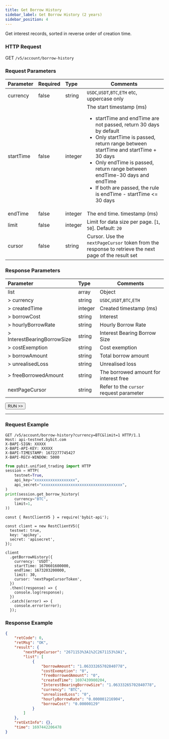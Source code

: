 ```yaml
---
title: Get Borrow History
sidebar_label: Get Borrow History (2 years)
sidebar_position: 4
---
```

Get interest records, sorted in reverse order of creation time.

### HTTP Request
GET `/v5/account/borrow-history`

### Request Parameters
| Parameter | Required | Type | Comments|
|:----- |:-------|:-----|------ |
|currency |false |string |`USDC`,`USDT`,`BTC`,`ETH` etc, uppercase only|
|startTime |false |integer |The start timestamp (ms) <ul><li>startTime and endTime are not passed, return 30 days by default</li><li>Only startTime is passed, return range between startTime and startTime + 30 days </li><li>Only endTime is passed, return range between endTime-30 days and endTime</li><li>If both are passed, the rule is endTime - startTime <= 30 days</li></ul> |
|endTime |false |integer |The end time. timestamp (ms) |
|limit |false |integer |Limit for data size per page. [`1`, `50`]. Default: `20`|
|cursor |false |string |Cursor. Use the `nextPageCursor` token from the response to retrieve the next page of the result set|

### Response Parameters
| Parameter | Type | Comments|
|:----- |:-----|----- |
|list |array |Object|
|> currency |string |`USDC`,`USDT`,`BTC`,`ETH`|
|> createdTime |integer |Created timestamp (ms)|
|> borrowCost |string |Interest|
|> hourlyBorrowRate |string |Hourly Borrow Rate |
|> InterestBearingBorrowSize |string |Interest Bearing Borrow Size |
|> costExemption |string |Cost exemption |
|> borrowAmount |string |Total borrow amount |
|> unrealisedLoss |string |Unrealised loss |
|> freeBorrowedAmount |string |The borrowed amount for interest free |
|nextPageCursor |string |Refer to the `cursor` request parameter |

<a href="/api-explorer/v5/account/borrow-history"><Button>RUN >></Button></a>

---

### Request Example

<Tabs groupId="programming-languages">
<TabItem value="http" label="HTTP">

```http
GET /v5/account/borrow-history?currency=BTC&limit=1 HTTP/1.1
Host: api-testnet.bybit.com
X-BAPI-SIGN: XXXXX
X-BAPI-API-KEY: XXXXX
X-BAPI-TIMESTAMP: 1672277745427
X-BAPI-RECV-WINDOW: 5000
```

</TabItem>
<TabItem value="python" label="Python">

```python
from pybit.unified_trading import HTTP
session = HTTP(
    testnet=True,
    api_key="xxxxxxxxxxxxxxxxxx",
    api_secret="xxxxxxxxxxxxxxxxxxxxxxxxxxxxxxxxxxxx",
)
print(session.get_borrow_history(
    currency="BTC",
    limit=1,
))
```

</TabItem>

<TabItem value="Node" label="Node.js">

```n4js
const { RestClientV5 } = require('bybit-api');

const client = new RestClientV5({
  testnet: true,
  key: 'apikey',
  secret: 'apisecret',
});

client
  .getBorrowHistory({
    currency: 'USDT',
    startTime: 1670601600000,
    endTime: 1673203200000,
    limit: 30,
    cursor: 'nextPageCursorToken',
  })
  .then((response) => {
    console.log(response);
  })
  .catch((error) => {
    console.error(error);
  });
```

</TabItem>
</Tabs>

### Response Example

```json
{
    "retCode": 0,
    "retMsg": "OK",
    "result": {
        "nextPageCursor": "2671153%3A1%2C2671153%3A1",
        "list": [
            {
                "borrowAmount": "1.06333265702840778",
                "costExemption": "0",
                "freeBorrowedAmount": "0",
                "createdTime": 1697439900204,
                "InterestBearingBorrowSize": "1.06333265702840778",
                "currency": "BTC",
                "unrealisedLoss": "0",
                "hourlyBorrowRate": "0.000001216904",
                "borrowCost": "0.00000129"
            }
        ]
    },
    "retExtInfo": {},
    "time": 1697442206478
}
```

